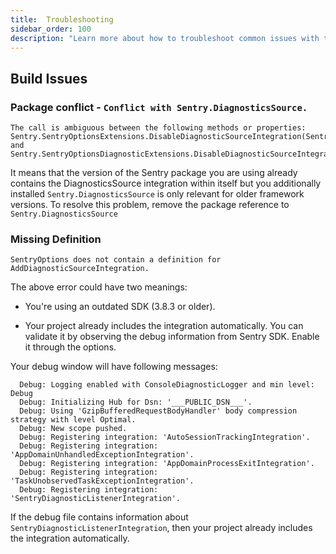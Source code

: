 ```yaml
---
title:  Troubleshooting
sidebar_order: 100
description: "Learn more about how to troubleshoot common issues with the .NET SDK. "
---
```


## Build Issues


### Package conflict - `Conflict with Sentry.DiagnosticsSource.`

```
The call is ambiguous between the following methods or properties: 
Sentry.SentryOptionsExtensions.DisableDiagnosticSourceIntegration(Sentry.SentryOptions) 
and Sentry.SentryOptionsDiagnosticExtensions.DisableDiagnosticSourceIntegration(Sentry.SentryOptions)
```

It means that the version of the Sentry package you are using already contains the DiagnosticsSource integration within itself but you additionally installed `Sentry.DiagnosticsSource` is only relevant for older framework versions. To resolve this problem, remove the package reference to `Sentry.DiagnosticsSource`

### Missing Definition

`SentryOptions does not contain a definition for AddDiagnosticSourceIntegration.`

The above error could have two meanings:

* You're using an outdated SDK (3.8.3 or older).

* Your project already includes the integration automatically. You can validate it by observing the debug information from Sentry SDK. <PlatformLink to="/configuration/options/#debug">Enable it through the options.</PlatformLink>

Your debug window will have following messages:

```
  Debug: Logging enabled with ConsoleDiagnosticLogger and min level: Debug
  Debug: Initializing Hub for Dsn: '___PUBLIC_DSN___'.
  Debug: Using 'GzipBufferedRequestBodyHandler' body compression strategy with level Optimal.
  Debug: New scope pushed.
  Debug: Registering integration: 'AutoSessionTrackingIntegration'.
  Debug: Registering integration: 'AppDomainUnhandledExceptionIntegration'.
  Debug: Registering integration: 'AppDomainProcessExitIntegration'.
  Debug: Registering integration: 'TaskUnobservedTaskExceptionIntegration'.
  Debug: Registering integration: 'SentryDiagnosticListenerIntegration'.
```
If the debug file contains information about `SentryDiagnosticListenerIntegration`, then your project already includes the integration automatically.
